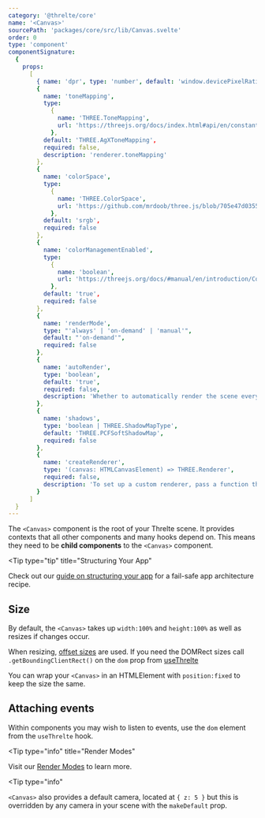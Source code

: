 ```yaml
---
category: '@threlte/core'
name: '<Canvas>'
sourcePath: 'packages/core/src/lib/Canvas.svelte'
order: 0
type: 'component'
componentSignature:
  {
    props:
      [
        { name: 'dpr', type: 'number', default: 'window.devicePixelRatio', required: false },
        {
          name: 'toneMapping',
          type:
            {
              name: 'THREE.ToneMapping',
              url: 'https://threejs.org/docs/index.html#api/en/constants/Renderer'
            },
          default: 'THREE.AgXToneMapping',
          required: false,
          description: 'renderer.toneMapping'
        },
        {
          name: 'colorSpace',
          type:
            {
              name: 'THREE.ColorSpace',
              url: 'https://github.com/mrdoob/three.js/blob/705e47d035591cb5a2e9cc83aa3576e21a4bf2c0/src/constants.js#L149-L153'
            },
          default: 'srgb',
          required: false
        },
        {
          name: 'colorManagementEnabled',
          type:
            {
              name: 'boolean',
              url: 'https://threejs.org/docs/#manual/en/introduction/Color-management'
            },
          default: 'true',
          required: false
        },
        {
          name: 'renderMode',
          type: "'always' | 'on-demand' | 'manual'",
          default: "'on-demand'",
          required: false
        },
        {
          name: 'autoRender',
          type: 'boolean',
          default: 'true',
          required: false,
          description: 'Whether to automatically render the scene every frame. Set to `false` to implement custom render pipelines.'
        },
        {
          name: 'shadows',
          type: 'boolean | THREE.ShadowMapType',
          default: 'THREE.PCFSoftShadowMap',
          required: false
        },
        {
          name: 'createRenderer',
          type: '(canvas: HTMLCanvasElement) => THREE.Renderer',
          required: false,
          description: 'To set up a custom renderer, pass a function that returns a new renderer instance.'
        }
      ]
  }
---
```


The `<Canvas>` component is the root of your Threlte scene. It provides
contexts that all other components and many hooks depend on. This means they
need to be **child components** to the `<Canvas>` component.

<Tip
  type="tip"
  title="Structuring Your App"
>
  Check out our [guide on structuring your app](/docs/learn/basics/app-structure) for a fail-safe
  app architecture recipe.
</Tip>

## Size

By default, the `<Canvas>` takes up `width:100%` and `height:100%` as well as
resizes if changes occur.

When resizing, [offset sizes](https://developer.mozilla.org/en-US/docs/Web/API/CSS_Object_Model/Determining_the_dimensions_of_elements#how_much_room_does_it_use_up)
are used. If you need the DOMRect sizes call `.getBoundingClientRect()` on the
`dom` prop from [useThrelte](/docs/reference/core/use-threlte#usage)

You can wrap your `<Canvas>` in an HTMLElement with `position:fixed` to keep
the size the same.

## Attaching events

Within components you may wish to listen to events, use the `dom` element from
the `useThrelte` hook.

<Tip
  type="info"
  title="Render Modes"
>
  Visit our [Render Modes](/docs/learn/basics/render-modes) to learn more.
</Tip>

<Tip
  type="info"
>
  `<Canvas>` also provides a default camera, located at `{ z: 5 }` but this is
  overridden by any camera in your scene with the `makeDefault` prop.
</Tip>
